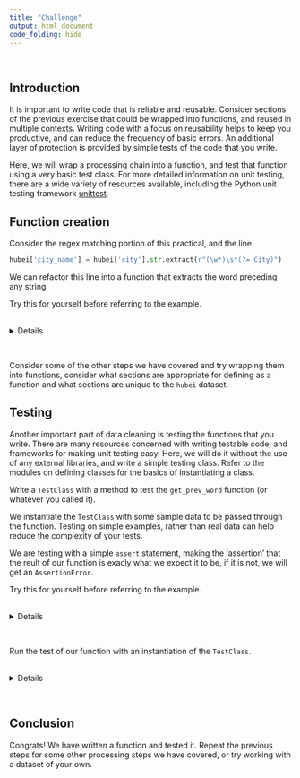 ```yaml
---
title: "Challenge"
output: html_document
code_folding: hide
---
```

<br/>  

## Introduction
It is important to write code that is reliable and reusable. Consider sections of the previous exercise that could be wrapped into functions, and reused in multiple contexts. Writing code with a focus on reusability helps to keep you productive, and can reduce the frequency of basic errors. An additional layer of protection is provided by simple tests of the code that you write. 

Here, we will wrap a processing chain into a function, and test that function using a very basic test class. For more detailed information on unit testing, there are a wide variety of resources available, including the Python unit testing framework [unittest](https://docs.python.org/3/library/unittest.html).

## Function creation

Consider the regex matching portion of this practical, and the line 

```python
hubei['city_name'] = hubei['city'].str.extract(r"(\w*)\s*(?= City)")
```

We can refactor this line into a function that extracts the word preceding any string. 

Try this for yourself before referring to the example. 

<br/> <details><summary>Details</summary>
```python
def get_prev_word(col, word):

    col = col.str.extract(r"(\w*)(?=\s*{})".format(word))
    
    return(col)
```
</details><br/>

Consider some of the other steps we have covered and try wrapping them into functions, consider what sections are appropriate for defining as a function and what sections are unique to the `hubei` dataset.  

## Testing

Another important part of data cleaning is testing the functions that you write. There are many resources concerned with writing testable code, and frameworks for making unit testing easy. Here, we will do it without the use of any external libraries, and write a simple testing class. Refer to the modules on defining classes for the basics of instantiating a class. 

Write a `TestClass` with a method to test the `get_prev_word` function (or whatever you called it).

We instantiate the `TestClass` with some sample data to be passed through the function. Testing on simple examples, rather than real data can help reduce the complexity of your tests.

We are testing with a simple `assert` statement, making the 'assertion' that the reult of our function is exacly what we expect it to be, if it is not, we will get an `AssertionError`.

Try this for yourself before referring to the example. 

<br/> <details><summary>Details</summary>
```python
class TestClass():
    
    def __init__(self):
        self.sample = pd.Series(['first word', 'second word'])
        
    def test_get_prev_word(self):
        result = get_prev_word(self.sample, 'word')
                
        assert result[0].tolist() == ['first', 'second']
```
</details><br/>

Run the test of our function with an instantiation of the `TestClass`. 

<br/> <details><summary>Details</summary>
```python
TestClass().test_get_prev_word()
```
</details><br/>

## Conclusion

Congrats! We have written a function and tested it. Repeat the previous steps for some other processing steps we have covered, or try working with a dataset of your own. 